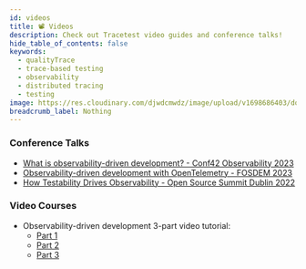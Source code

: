 ```yaml
---
id: videos
title: 📽️ Videos
description: Check out Tracetest video guides and conference talks!
hide_table_of_contents: false
keywords:
  - qualityTrace
  - trace-based testing
  - observability
  - distributed tracing
  - testing
image: https://res.cloudinary.com/djwdcmwdz/image/upload/v1698686403/docs/Blog_Thumbnail_14_rsvkmo.jpg
breadcrumb_label: Nothing
---
```


### Conference Talks

- [What is observability-driven development? - Conf42 Observability 2023](https://www.youtube.com/watch?v=xtkgZxNbnPI&list=PLIuxSyKxlQrBCCwdUZP57C0rqM6HmC3GD&index=17)
- [Observability-driven development with OpenTelemetry - FOSDEM 2023](https://2023.fosdem.sojourner.rocks/event/14490)
- [How Testability Drives Observability - Open Source Summit Dublin 2022](https://www.youtube.com/watch?v=x5sQg4MNFxI)

### Video Courses

- Observability-driven development 3-part video tutorial:
  - [Part 1](https://www.youtube.com/watch?v=LXVBnPqxspY)
  - [Part 2](https://www.youtube.com/watch?v=gLl_QmIU7UA)
  - [Part 3](https://www.youtube.com/watch?v=lHMDDyAtxWE)
